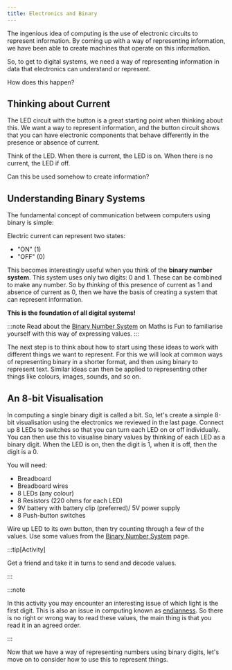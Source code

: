 ```yaml
---
title: Electronics and Binary
---
```


The ingenious idea of computing is the use of electronic circuits to represent information. By coming up with a way of representing information, we have been able to create machines that operate on this information.

So, to get to digital systems, we need a way of representing information in data that electronics can understand or represent.

How does this happen?

## Thinking about Current

The LED circuit with the button is a great starting point when thinking about this. We want a way to represent information, and the button circuit shows that you can have electronic components that behave differently in the presence or absence of current.

Think of the LED. When there is current, the LED is on. When there is no current, the LED if off.

Can this be used somehow to create information?

## Understanding Binary Systems

The fundamental concept of communication between computers using binary is simple:

Electric current can represent two states:

- "ON" (1)
- "OFF" (0)

This becomes interestingly useful when you think of the **binary number system**. This system uses only two digits: 0 and 1. These can be combined to make any number. So by *thinking* of this presence of current as 1 and absence of current as 0, then we have the basis of creating a system that can represent information.

**This is the foundation of all digital systems!**

:::note
Read about the [Binary Number System](https://www.mathsisfun.com/binary-number-system.html) on Maths is Fun to familiarise yourself with this way of expressing values.
:::

The next step is to think about how to start using these ideas to work with different things we want to represent. For this we will look at common ways of representing binary in a shorter format, and then using binary to represent text. Similar ideas can then be applied to representing other things like colours, images, sounds, and so on.

## An 8-bit Visualisation

In computing a single binary digit is called a bit. So, let's create a simple 8-bit visualisation using the electronics we reviewed in the last page. Connect up 8 LEDs to switches so that you can turn each LED on or off individually. You can then use this to visualise binary values by thinking of each LED as a binary digit. When the LED is on, then the digit is 1, when it is off, then the digit is a 0.

You will need:

- Breadboard
- Breadboard wires
- 8 LEDs (any colour)
- 8 Resistors (220 ohms for each LED)
- 9V battery with battery clip (preferred)/ 5V power supply
- 8 Push-button switches

Wire up LED to its own button, then try counting through a few of the values. Use some values from the [Binary Number System](https://www.mathsisfun.com/binary-number-system.html) page.

:::tip[Activity]

Get a friend and take it in turns to send and decode values.

:::

:::note

In this activity you may encounter an interesting issue of which light is the first digit. This is also an issue in computing known as [endianness](https://www.techtarget.com/searchnetworking/definition/big-endian-and-little-endian#:~:text=The%20term%20endianness%20describes%20the,to%20the%20value%20stored%20first.). So there is no right or wrong way to read these values, the main thing is that you read it in an agreed order.

:::

Now that we have a way of representing numbers using binary digits, let's move on to consider how to use this to represent things.
